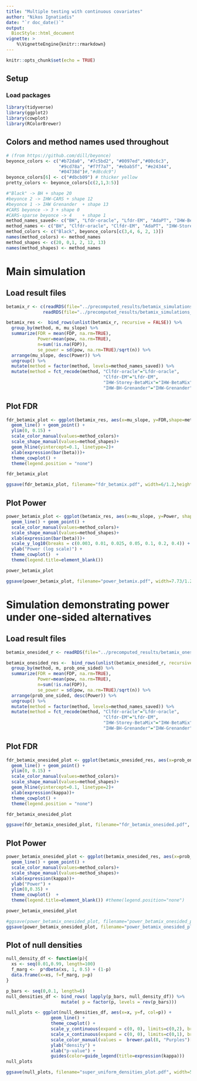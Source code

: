 ```yaml
---
title: "Multiple testing with continuous covariates"
author: "Nikos Ignatiadis"
date: "`r doc_date()`"
output:
  BiocStyle::html_document
vignette: >
    %\VignetteEngine{knitr::rmarkdown}
---
```


```r
knitr::opts_chunk$set(echo = TRUE)
```

## Setup

### Load packages

```r
library(tidyverse)
library(ggplot2)
library(cowplot)
library(RColorBrewer)
```

## Colors and method names used throughout 

```r
# (from https://github.com/dill/beyonce)
beyonce_colors <- c("#b72da0", "#7c5bd2", "#0097ed","#00c6c3",
                    "#9cd78a", "#f7f7a7", "#ebab5f", "#e24344",
                    "#04738d")#,"#d8cdc9")
beyonce_colors[6] <- c("#dbcb09") # thicker yellow
pretty_colors <- beyonce_colors[c(2,1,3:5)]
```

```r
#"Black" -> BH + shape 20
#beyonce 2 -> IHW-CARS + shape 12
#beyonce 1 -> IHW Grenander  + shape 13
#CARS beyonce -> 3 + shape 0
#CARS-sparse beyonce -> 4    + shape 1  
method_names_saved<- c("BH", "Lfdr-oracle", "Lfdr-EM", "AdaPT", "IHW-BetaMix", "IHW-Grenander")
method_names <- c("BH", "Clfdr-oracle", "Clfdr-EM", "AdaPT", "IHW-Storey-BetaMix", "IHW-BH-Grenander")
method_colors <- c("Black", beyonce_colors[c(3,4, 6, 2, 1)])
names(method_colors) <- method_names
method_shapes <- c(20, 0,1, 2, 12, 13)
names(method_shapes) <- method_names

```

# Main simulation

## Load result files

```r
betamix_r <- c(readRDS(file="../precomputed_results/betamix_simulations.Rds"),
              readRDS(file="../precomputed_results/betamix_simulations_lfdr.Rds"))
```

```r
betamix_res <-  bind_rows(unlist(betamix_r, recursive = FALSE)) %>% 
  group_by(method, m, mu_slope) %>%
  summarize(FDR = mean(FDP, na.rm=TRUE),
            Power=mean(pow, na.rm=TRUE),
            n=sum(!is.na(FDP)),
            se_power = sd(pow, na.rm=TRUE)/sqrt(n)) %>%
  arrange(mu_slope, desc(Power)) %>% 
  ungroup() %>%
  mutate(method = factor(method, levels=method_names_saved)) %>% 
  mutate(method = fct_recode(method, "Clfdr-oracle"="Lfdr-oracle", 
                                     "Clfdr-EM"="Lfdr-EM",
                                     "IHW-Storey-BetaMix"="IHW-BetaMix",
                                     "IHW-BH-Grenander"="IHW-Grenander"))
```

## Plot FDR

```r
fdr_betamix_plot <- ggplot(betamix_res, aes(x=mu_slope, y=FDR,shape=method, col=method)) + 
  geom_line() + geom_point() + 
  ylim(0, 0.15) + 
  scale_color_manual(values=method_colors)+
  scale_shape_manual(values=method_shapes)+
  geom_hline(yintercept=0.1, linetype=2)+
  xlab(expression(bar(beta)))+
  theme_cowplot() +
  theme(legend.position = "none")

fdr_betamix_plot
```

```r
ggsave(fdr_betamix_plot, filename="fdr_betamix.pdf", width=6/1.2,height=4/1.2)
```

## Plot Power

```r
power_betamix_plot <- ggplot(betamix_res, aes(x=mu_slope, y=Power, shape=method, col=method)) + 
  geom_line() + geom_point() + 
  scale_color_manual(values=method_colors)+
  scale_shape_manual(values=method_shapes)+
  xlab(expression(bar(beta)))+
  scale_y_log10(breaks = c(0.003, 0.01, 0.025, 0.05, 0.1, 0.2, 0.4)) + 
  ylab("Power (log scale)") + 
  theme_cowplot()  +
  theme(legend.title=element_blank())

power_betamix_plot
```

```r
ggsave(power_betamix_plot, filename="power_betamix.pdf", width=7.73/1.2,height=4/1.2)
```

# Simulation demonstrating power under one-sided alternatives 

## Load result files

```r
betamix_onesided_r <- readRDS(file="../precomputed_results/betamix_onesided_simulations.Rds")
```

```r
betamix_onesided_res <-  bind_rows(unlist(betamix_onesided_r, recursive = FALSE)) %>% 
  group_by(method, m, prob_one_sided) %>%
  summarize(FDR = mean(FDP, na.rm=TRUE),
            Power=mean(pow, na.rm=TRUE),
            n=sum(!is.na(FDP)),
            se_power = sd(pow, na.rm=TRUE)/sqrt(n)) %>%
  arrange(prob_one_sided, desc(Power)) %>% 
  ungroup() %>%
  mutate(method = factor(method, levels=method_names_saved)) %>%
  mutate(method = fct_recode(method, "Clfdr-oracle"="Lfdr-oracle", 
                                     "Clfdr-EM"="Lfdr-EM",
                                     "IHW-Storey-BetaMix"="IHW-BetaMix",
                                     "IHW-BH-Grenander"="IHW-Grenander"))
```

## Plot FDR

```r
fdr_betamix_onesided_plot <- ggplot(betamix_onesided_res, aes(x=prob_one_sided, y=FDR,shape=method, col=method)) + 
  geom_line() + geom_point() + 
  ylim(0, 0.15) + 
  scale_color_manual(values=method_colors)+
  scale_shape_manual(values=method_shapes)+
  geom_hline(yintercept=0.1, linetype=2)+
  xlab(expression(kappa))+
  theme_cowplot() +
  theme(legend.position = "none")

fdr_betamix_onesided_plot
```

```r
ggsave(fdr_betamix_onesided_plot, filename="fdr_betamix_onesided.pdf", width=6/1.8,height=4/1.4)
```

## Plot Power

```r
power_betamix_onesided_plot <- ggplot(betamix_onesided_res, aes(x=prob_one_sided, y=Power, shape=method, col=method)) + 
  geom_line() + geom_point() + 
  scale_color_manual(values=method_colors)+
  scale_shape_manual(values=method_shapes)+
  xlab(expression(kappa))+
  ylab("Power") + 
  ylim(0,0.35) + 
  theme_cowplot()  +
  theme(legend.title=element_blank()) #theme(legend.position="none")

power_betamix_onesided_plot
```

```r
#ggsave(power_betamix_onesided_plot, filename="power_betamix_onesided_plot_nolegend.pdf", width=6/1.8,height=4/1.4)
ggsave(power_betamix_onesided_plot, filename="power_betamix_onesided_plot.pdf", width=7.73/1.6,height=4/1.4)
```



## Plot of null densities

```r
null_density_df <- function(p){
  xs <- seq(0.01,0.99, length=100)
  f_marg <-  p*dbeta(xs, 1, 0.5) + (1-p)
  data.frame(x=xs, f=f_marg, p=p)
}

p_bars <- seq(0,0.1, length=6)
null_densities_df <- bind_rows( lapply(p_bars, null_density_df)) %>% 
                     mutate( p = factor(p, levels = rev(p_bars)))
```

```r
null_plots <- ggplot(null_densities_df, aes(x=x, y=f, col=p)) +
                 geom_line() + 
                 theme_cowplot() +
                 scale_y_continuous(expand = c(0, 0), limits=c(0,2), breaks=c(0.5,1,1.5, 2)) +
                 scale_x_continuous(expand = c(0, 0), limits=c(0,1), breaks=c(0,0.5,1)) + 
                 scale_color_manual(values =  brewer.pal(8, "Purples")[3:8])+
                 ylab("density") + 
                 xlab("p-value") + 
                 guides(color=guide_legend(title=expression(kappa)))
null_plots
```

```r
ggsave(null_plots, filename="super_uniform_densities_plot.pdf", width=5.3/1.4,height=4/1.4)
```
